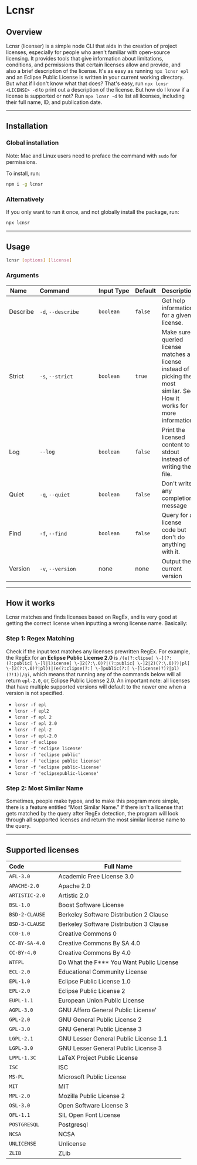 
# Lcnsr

## Overview

Lcnsr (licenser) is a simple node CLI that aids in the creation of project
licenses, especially for people who aren't familiar with open-source licensing.
It provides tools that give information about limitations, conditions, and
permissions that certain licenses allow and provide, and also a brief
description of the license. It's as easy as running `npx lcnsr epl` and an
Eclipse Public License is written in your current working directory. But what if
I don't know what that does? That's easy, run `npx lcnsr <LICENSE> -d` to print
out a description of the license. But how do I know if a license is supported or
not? Run `npx lcnsr -d` to list all licenses, including their full name, ID, and
publication date.

---

#####

## Installation

### Global installation

Note: Mac and Linux users need to preface the command with `sudo` for
permissions.

To install, run:

```bash
npm i -g lcnsr
```

#####

### Alternatively

If you only want to run it once, and not globally install the package, run:

```bash
npx lcnsr
```

---

#####

## Usage

```bash
lcnsr [options] [license]
```

#####

### Arguments

| Name&nbsp;&nbsp;&nbsp;&nbsp; | Command&nbsp;&nbsp;&nbsp;&nbsp;&nbsp;&nbsp;&nbsp;&nbsp;&nbsp;&nbsp;&nbsp;&nbsp;&nbsp;&nbsp;&nbsp; | Input&nbsp;Type | Default | Description                                                                                                             |
| ---------------------------- | ------------------------------------------------------------------------------------------------- | --------------- | ------- | ----------------------------------------------------------------------------------------------------------------------- |
| Describe                     | `-d`, `--describe`                                                                                | `boolean`       | `false` | Get help information for a given license.                                                                               |
| Strict                       | `-s`, `--strict`                                                                                  | `boolean`       | `true`  | Make sure queried license matches a license instead of picking the most similar. See How it works for more information. |
| Log                          | `--log`                                                                                           | `boolean`       | `false` | Print the licensed content to stdout instead of writing the file.                                                        |
| Quiet                        | `-q`, `--quiet`                                                                                   | `boolean`       | `false` | Don't write any completion message                                                                                      |
| Find                         | `-f`, `--find`                                                                                    | `boolean`       | `false` | Query for a license code but don't do anything with it.                                                                 |
| Version                      | `-v`, `--version`                                                                                 | none            | none    | Output the current version                                                                                              |

---

#####

## How it works

Lcnsr matches and finds licenses based on RegEx, and is very good at getting the
correct license when inputting a wrong license name. Basically:

### Step 1: Regex Matching

Check if the input text matches any licenses prewritten RegEx. For example, the
RegEx for an **Eclipse Public License 2.0** is
`/(e(?:clipse[ \-](?:(?:public[ \-]l|l)icense[ \-]2(?:\.0)?|(?:public[ \-]2|2)(?:\.0)?)|pl[ \-]2(?:\.0)?|pl))|(e(?:clipse(?:[ \-]public(?:[ \-]license)?)?|pl)(?!1))/gi`,
which means that running any of the commands below will all return `epl-2.0`,
or, Eclipse Public License 2.0. An important note: all licenses that have
multiple supported versions will default to the newer one when a version is not
specified.

- `lcnsr -f epl`
- `lcnsr -f epl2`
- `lcnsr -f epl 2`
- `lcnsr -f epl 2.0`
- `lcnsr -f epl-2`
- `lcnsr -f epl-2.0`
- `lcnsr -f eclipse`
- `lcnsr -f 'eclipse license'`
- `lcnsr -f 'eclipse public'`
- `lcnsr -f 'eclipse public license'`
- `lcnsr -f 'eclipse public-license'`
- `lcnsr -f 'eclipsepublic-license'`

#####

### Step 2: Most Similar Name

Sometimes, people make typos, and to make this program more simple, there is a
feature entitled “Most Similar Name.” If there isn't a license that gets matched
by the query after RegEx detection, the program will look through all supported
licenses and return the most similar license name to the query.

---

#####

## Supported licenses

| Code&nbsp;&nbsp;&nbsp;&nbsp;&nbsp;&nbsp;&nbsp;&nbsp;&nbsp;&nbsp;&nbsp;&nbsp;&nbsp;&nbsp;&nbsp;&nbsp;&nbsp;&nbsp; | Full Name                                |
| ---------------------------------------------------------------------------------------------------------------- | ---------------------------------------- |
| `AFL-3.0`                                                                                                        | Academic Free License 3.0                |
| `APACHE-2.0`                                                                                                     | Apache 2.0                               |
| `ARTISTIC-2.0`                                                                                                   | Artistic 2.0                             |
| `BSL-1.0`                                                                                                        | Boost Software License                   |
| `BSD-2-CLAUSE`                                                                                                   | Berkeley Software Distribution 2 Clause  |
| `BSD-3-CLAUSE`                                                                                                   | Berkeley Software Distribution 3 Clause  |
| `CC0-1.0`                                                                                                        | Creative Commons 0                       |
| `CC-BY-SA-4.0`                                                                                                   | Creative Commons By SA 4.0               |
| `CC-BY-4.0`                                                                                                      | Creative Commons By 4.0                  |
| `WTFPL`                                                                                                          | Do What the F*** You Want Public License |
| `ECL-2.0`                                                                                                        | Educational Community License            |
| `EPL-1.0`                                                                                                        | Eclipse Public License 1.0               |
| `EPL-2.0`                                                                                                        | Eclipse Public License 2                 |
| `EUPL-1.1`                                                                                                       | European Union Public License            |
| `AGPL-3.0`                                                                                                       | GNU Affero General Public License'       |
| `GPL-2.0`                                                                                                        | GNU General Public License 2             |
| `GPL-3.0`                                                                                                        | GNU General Public License 3             |
| `LGPL-2.1`                                                                                                       | GNU Lesser General Public License 1.1    |
| `LGPL-3.0`                                                                                                       | GNU Lesser General Public License 3      |
| `LPPL-1.3C`                                                                                                      | LaTeX Project Public License             |
| `ISC`                                                                                                            | ISC                                      |
| `MS-PL`                                                                                                          | Microsoft Public License                 |
| `MIT`                                                                                                            | MIT                                      |
| `MPL-2.0`                                                                                                        | Mozilla Public License 2                 |
| `OSL-3.0`                                                                                                        | Open Software License 3                  |
| `OFL-1.1`                                                                                                        | SIL Open Font License                    |
| `POSTGRESQL`                                                                                                     | Postgresql                               |
| `NCSA`                                                                                                           | NCSA                                     |
| `UNLICENSE`                                                                                                      | Unlicense                                |
| `ZLIB`                                                                                                           | ZLib                                     |

